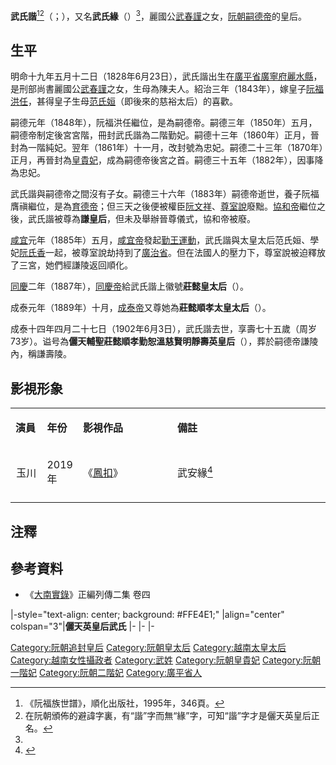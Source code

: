 {{東亞女性歷史人物
|名稱 =儷天英皇后
|身份 =皇后、[[皇太后|皇太后]]、[[太皇太后|太皇太后]]
|國家 =[[大南|大南]]
|政權 =[[阮朝|阮朝]]
|屆數 =
|最高職務 =[[太皇太后|太皇太后]]
|前任 =儀天章皇后[[范氏姮|范氏姮]] 
|繼任 =慈明惠皇后[[潘氏調|潘氏調]]
|圖片名稱=
|圖片大小=
|圖片說明=
|姓=
|名=
|姓名=武氏諧
|字=
|官職 =
|封爵 =
|封號 =
|出生年=1828年6月23日<br/>[[明命|明命]]十九年五月十二日
|出生地=阮朝[[廣平省|廣平省]][[麗水縣|麗水縣]]
|婚年=
|逝世年={{death date and age|1902|6|3|1828|6|23}}<br/>[[成泰|成泰]]十四年四月二十七日
|逝世地=[[File:Long_tinh_flag.svg|22px]]法屬印度支那安南[[順化皇城|順化皇城]]
|諡號=儷天輔聖莊懿順孝勤恕溫慈賢明靜壽英皇后
|墓葬=[[謙陵|謙陵]]
|祠廟=
|父親=[[武春謹|武春謹]]
|嫡母=
|母親=陳氏
|夫=[[嗣德帝|嗣德帝]]
|夫之父=
|夫之母=
|夫之嫡母=
|夫之元配=
|夫之正室=
|夫之繼室=
|夫之平妻=
|夫之側室=
|兄弟=
|姊妹=
|子=
|女=
|其他親屬 =
|經歷 = 
*紹治三年為[[嗣德帝|福綏公]]府妾
*嗣德元年封宮嬪
*嗣德三年晉封勤妃
*嗣德十三年晉封純妃
*嗣德十四年改封忠妃
*嗣德二十三年晉封皇貴妃
*嗣德三十五年降為忠妃
*嗣德三十六年准尊謙皇后
*同慶二年晉尊莊懿皇太后
*成泰元年晉尊莊懿順孝太皇太后
|著作 =
|注釋=}}
'''武氏諧'''<ref name=shipu>《阮福族世譜》，順化出版社，1995年，346頁。</ref><ref>在阮朝頒佈的避諱字裏，有“諧”字而無“緣”字，可知“諧”字才是儷天英皇后正名。</ref>（{{vie|v='''Vũ Thị Hài'''|hn=武氏諧}}；{{bd|1828年|6月23日|1902年|6月3日|catIdx=W}}），又名'''武氏緣'''（{{vie|v='''Vũ Thị Duyên'''|hn=武氏緣}}）<ref name=shipu/>，麗國公[[武春謹|武春謹]]之女，[[阮朝|阮朝]][[嗣德帝|嗣德帝]]的皇后。

==生平==
明命十九年五月十二日（1828年6月23日），武氏諧出生在[[廣平省|廣平省]][[廣寧府|廣寧府]][[麗水縣|麗水縣]]，是刑部尚書麗國公[[武春謹|武春謹]]之女，生母為陳夫人。紹治三年（1843年），嫁皇子[[阮福洪任|阮福洪任]]，甚得皇子生母[[范氏姮|范氏姮]]（即後來的慈裕太后）的喜歡。

嗣德元年（1848年），阮福洪任繼位，是為嗣德帝。嗣德三年（1850年）五月，嗣德帝制定後宮宮階，冊封武氏諧為二階勤妃。嗣德十三年（1860年）正月，晉封為一階純妃。翌年（1861年）十一月，改封號為忠妃。嗣德二十三年（1870年）正月，再晉封為[[皇貴妃|皇貴妃]]，成為嗣德帝後宮之首。嗣德三十五年（1882年），因事降為忠妃。

武氏諧與嗣德帝之間沒有子女。嗣德三十六年（1883年）嗣德帝逝世，養子阮福膺禛繼位，是為[[育德帝|育德帝]]；但三天之後便被權臣[[阮文祥|阮文祥]]、[[尊室說|尊室說]]廢黜。[[協和帝|協和帝]]繼位之後，武氏諧被尊為'''謙皇后'''，但未及舉辦晉尊儀式，協和帝被廢。

[[咸宜|咸宜]]元年（1885年）五月，[[咸宜帝|咸宜帝]]發起[[勤王運動|勤王運動]]，武氏諧與太皇太后范氏姮、學妃[[阮氏香|阮氏香]]一起，被尊室說劫持到了[[廣治省|廣治省]]。但在法國人的壓力下，尊室說被迫釋放了三宮，她們經謙陵返回順化。

[[同慶_(阮朝)|同慶]]二年（1887年），[[同慶帝|同慶帝]]給武氏諧上徽號'''莊懿皇太后'''（{{vie|v=Trang Ý Hoàng Thái Hậu|hn=莊懿皇太后}}）。

成泰元年（1889年）十月，[[成泰帝|成泰帝]]又尊她為'''莊懿順孝太皇太后'''（{{vie|v=Trang Ý Thuận Hiếu Thái Hoàng Thái Hậu|hn=莊懿順孝太皇太后}}）。

成泰十四年四月二十七日（1902年6月3日），武氏諧去世，享壽七十五歲（周岁73岁）。谥号為'''儷天輔聖莊懿順孝勤恕溫慈賢明靜壽英皇后'''（{{vie|v=Lệ Thiên Phụ Thánh Trang Ý Thuận Hiếu Cần Thứ Ôn Từ Hiền Minh Tĩnh Thọ Anh Hoàng Hậu|hn=儷天輔聖莊懿順孝勤恕溫慈賢明靜壽英皇后}}），葬於嗣德帝謙陵內，稱謙壽陵。
== 影視形象 ==
{|class="wikitable" width="80%"
|- style="background:cornflowerblue; color:white" align=center
|style="width:10%"|'''演員'''||style="width:10%"|'''年份'''||style="width:30%"|'''影視作品'''||'''備註'''
|-
|align="center"|玉川||2019年||《[[鳳扣|鳳扣]]》||武安緣<ref>{{cite web |title=国产宫斗剧的头号“粉丝”，开始自己拍了 |url=https://k.sina.com.cn/article_6069410213_169c3d9a501900t6pc.html |website=新浪 |access-date=2020-05-30 |archive-date=2020-06-23 |archive-url=https://web.archive.org/web/20200623225057/https://k.sina.com.cn/article_6069410213_169c3d9a501900t6pc.html |dead-url=no }}</ref>
|-
|}

==注釋==
{{reflist}}

==參考資料==
*《[[大南實錄|大南實錄]]》正編列傳二集 卷四

{{start box}}
|-style="text-align: center; background: #FFE4E1;"
|align="center" colspan="3"|'''儷天英皇后武氏'''
|- 
{{s-before|[[范氏姮|儀天章皇后范氏]]<br />（追尊）}} 
{{s-title|[[越南皇后及妃嬪列表|越南阮朝皇后<br />（追尊）]]|}} 
{{s-after|[[潘氏調|慈明惠皇后潘氏]]<br />（追尊）}} 
|-
{{s-before|[[范氏姮|皇太后范氏]]}} 
{{s-title|[[:Category:越南皇太后|越南阮朝皇太后]]|1887年—1889年}} 
{{s-after|[[潘氏調|慈明皇太后潘氏]]}} 
|-
{{s-before|[[范氏姮|慈裕博惠太皇太后范氏]]}} 
{{s-title|[[:Category:越南太皇太后|越南阮朝太皇太后]]|1889年—1902年}} 
{{s-after|[[阮氏嫻|坤元昌明太皇太后阮氏]]|}} 
{{end box}}

{{西山朝及阮朝皇后}}


[[Category:阮朝追封皇后|Category:阮朝追封皇后]]
[[Category:阮朝皇太后|Category:阮朝皇太后]]
[[Category:越南太皇太后|Category:越南太皇太后]]
[[Category:越南女性攝政者|Category:越南女性攝政者]]
[[Category:武姓|Category:武姓]]
[[Category:阮朝皇貴妃|Category:阮朝皇貴妃]]
[[Category:阮朝一階妃|Category:阮朝一階妃]]
[[Category:阮朝二階妃|Category:阮朝二階妃]]
[[Category:廣平省人|Category:廣平省人]]